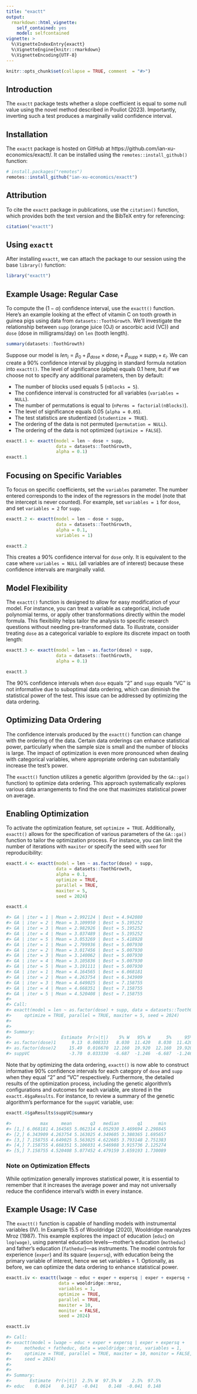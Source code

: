 ```yaml
---
title: "exactt"
output: 
  rmarkdown::html_vignette:
    self_contained: yes
    model: selfcontained
vignette: >
  %\VignetteIndexEntry{exactt}
  %\VignetteEngine{knitr::rmarkdown}
  %\VignetteEncoding{UTF-8}
---
```


```r
knitr::opts_chunk$set(collapse = TRUE, comment  = "#>")
```

## Introduction

The `exactt` package tests whether a slope coefficient is equal to some null value using the novel method described in Pouliot (2023). Importantly, inverting such a test produces a marginally valid confidence interval.

## Installation

The `exactt` package is hosted on GitHub at https://github.com/ian-xu-economics/exactt/. It can be installed using the `remotes::install_github()` function:
``` r
# install.packages("remotes")
remotes::install_github("ian-xu-economics/exactt")
```

## Attribution

To cite the `exactt` package in publications, use the `citation()` function, which provides both the text version and the BibTeX entry for referencing:
``` r
citation("exactt")
```

## Using `exactt`

After installing `exactt`, we can attach the package to our session using the base `library()` function:
```r
library("exactt")
```

## Example Usage: Regular Case

To compute the $(1-\alpha)$ confidence interval, use the `exactt()` function. Here's an example looking at the effect of vitamin C on tooth growth in guinea pigs using data from `datasets::ToothGrowth`. We'll investigate the relationship between `supp` (orange juice (OJ) or ascorbic acid (VC)) and `dose` (dose in milligrams/day) on `len` (tooth length). 
```r
summary(datasets::ToothGrowth)
```

Suppose our model is $len_i = \beta_0 + \beta_{dose} \times dose_i + \beta_{supp} \times supp_i + \varepsilon_i$. We can create a 90% confidence interval by plugging in standard formula notation into `exactt()`. The level of significance (alpha) equals 0.1 here, but if we choose not to specify any additional parameters, then by default:

* The number of blocks used equals 5 (`nBlocks = 5`).
* The confidence interval is constructed for all variables (`variables = NULL`).
* The number of permutations is equal to  (`nPerms = factorial(nBlocks)`).
* The level of significance equals 0.05 (`alpha = 0.05`). 
* The test statistics are studentized (`studentize = TRUE`).
* The ordering of the data is not permuted (`permutation = NULL`).
* The ordering of the data is not optimized (`optimize = FALSE`).
```r
exactt.1 <- exactt(model = len ~ dose + supp,
                   data = datasets::ToothGrowth,
                   alpha = 0.1)
exactt.1
```

## Focusing on Specific Variables

To focus on specific coefficients, set the `variables` parameter. The number entered corresponds to the index of the regressors in the model (note that the intercept is never counted). For example, set `variables = 1` for `dose`, and set `variables = 2` for `supp`.
```r
exactt.2 <- exactt(model = len ~ dose + supp,
                   data = datasets::ToothGrowth,
                   alpha = 0.1,
                   variables = 1)

exactt.2
```
This creates a 90% confidence interval for `dose` only. It is equivalent to the case where `variables = NULL` (all variables are of interest) because these confidence intervals are marginally valid.

## Model Flexibility
The `exactt()` function is designed to allow for easy modification of your model. For instance, you can treat a variable as categorical, include polynomial terms, or apply other transformations directly within the model formula. This flexibility helps tailor the analysis to specific research questions without needing pre-transformed data. To illustrate, consider treating `dose` as a categorical variable to explore its discrete impact on tooth length:
```r
exactt.3 <- exactt(model = len ~ as.factor(dose) + supp,
                   data = datasets::ToothGrowth,
                   alpha = 0.1)

exactt.3
```
The 90% confidence intervals when `dose` equals "2" and `supp` equals "VC" is not informative due to suboptimal data ordering, which can diminish the statistical power of the test. This issue can be addressed by optimizing the data ordering.

## Optimizing Data Ordering

The confidence intervals produced by the `exactt()` function can change with the ordering of the data. Certain data orderings can enhance statistical power, particularly when the sample size is small and the number of blocks is large. The impact of optimization is even more pronounced when dealing with categorical variables, where appropriate ordering can substantially increase the test's power.

The `exactt()` function utilizes a genetic algorithm (provided by the `GA::ga()` function) to optimize data ordering. This approach systematically explores various data arrangements to find the one that maximizes statistical power on average.

## Enabling Optimization

To activate the optimization feature, set `optimize = TRUE`. Additionally, `exactt()` allows for the specification of various parameters of the `GA::ga()` function to tailor the optimization process. For instance, you can limit the number of iterations with `maxiter` or specify the seed with `seed` for reproducibility:

```r
exactt.4 <- exactt(model = len ~ as.factor(dose) + supp,
                   data = datasets::ToothGrowth,
                   alpha = 0.1,
                   optimize = TRUE,
                   parallel = TRUE,
                   maxiter = 5,
                   seed = 2024)

exactt.4

#> GA | iter = 1 | Mean = 2.992124 | Best = 4.942080
#> GA | iter = 2 | Mean = 3.109950 | Best = 5.195252
#> GA | iter = 3 | Mean = 2.982926 | Best = 5.195252
#> GA | iter = 4 | Mean = 3.037489 | Best = 5.195252
#> GA | iter = 5 | Mean = 3.053269 | Best = 5.418928
#> GA | iter = 1 | Mean = 2.799936 | Best = 5.007930
#> GA | iter = 2 | Mean = 3.017456 | Best = 5.007930
#> GA | iter = 3 | Mean = 3.140062 | Best = 5.007930
#> GA | iter = 4 | Mean = 3.105836 | Best = 5.007930
#> GA | iter = 5 | Mean = 3.191111 | Best = 5.007930
#> GA | iter = 1 | Mean = 4.164565 | Best = 6.068181
#> GA | iter = 2 | Mean = 4.263754 | Best = 6.343909
#> GA | iter = 3 | Mean = 4.649025 | Best = 7.158755
#> GA | iter = 4 | Mean = 4.668351 | Best = 7.158755
#> GA | iter = 5 | Mean = 4.520408 | Best = 7.158755
#> 
#> Call:
#> exactt(model = len ~ as.factor(dose) + supp, data = datasets::ToothGrowth, 
#>     optimize = TRUE, parallel = TRUE, maxiter = 5, seed = 2024)
#> 
#> 
#> Summary:
#>                   Estimate  Pr(>|t|)    5% W   95% W      5%     95%
#> as.factor(dose)1      9.13  0.008333   8.030  11.420   8.030  11.420
#> as.factor(dose)2     15.49  0.016670  12.160  19.920  12.160  19.920
#> suppVC               -3.70  0.033330  -6.687  -1.246  -6.687  -1.246
```

Note that by optimizing the data ordering, `exactt()` is now able to construct informative 90% confidence intervals for each category of `dose` and `supp` when they equal "2" and "VC" respectively. Furthermore, the detailed results of the optimization process, including the genetic algorithm's configurations and outcomes for each variable, are stored in the `exactt.4$gaResults`. For instance, to review a summary of the genetic algorithm's performance for the `suppVC` variable, use:
```r
exactt.4$gaResults$suppVC@summary

#>           max     mean       q3   median       q1      min
#> [1,] 6.068181 4.164565 5.062314 4.052930 3.469694 2.298845
#> [2,] 6.343909 4.263754 5.163025 4.349605 3.380365 1.695657
#> [3,] 7.158755 4.649025 5.563025 4.622685 3.793148 2.751383
#> [4,] 7.158755 4.668351 5.106031 4.546988 3.915736 2.125274
#> [5,] 7.158755 4.520408 5.077452 4.479159 3.659193 1.730089
```

### Note on Optimization Effects

While optimization generally improves statistical power, it is essential to remember that it increases the average power and may not universally reduce the confidence interval's width in every instance. 

## Example Usage: IV Case

The `exactt()` function is capable of handling models with instrumental variables (IV). In Example 15.5 of Wooldridge (2020), Wooldridge reanalyzes Mroz (1987). This example explores the impact of education (`educ`) on `log(wage)`, using parental education levels—mother's education (`motheduc`) and father's education (`fatheduc`)—as instruments. The model controls for experience (`exper`) and its square (`expersq`), with education being the primary variable of interest, hence we set variables = 1. Optionally, as before, we can optimize the data ordering to enhance statistical power.

```r
exactt.iv <- exactt(lwage ~ educ + exper + expersq | exper + expersq + motheduc + fatheduc,
                    data = wooldridge::mroz,
                    variables = 1,
                    optimize = TRUE,
                    parallel = TRUE,
                    maxiter = 10,
                    monitor = FALSE,
                    seed = 2024)

exactt.iv

#> Call:
#> exactt(model = lwage ~ educ + exper + expersq | exper + expersq + 
#>     motheduc + fatheduc, data = wooldridge::mroz, variables = 1, 
#>     optimize = TRUE, parallel = TRUE, maxiter = 10, monitor = FALSE, 
#>     seed = 2024)
#> 
#> 
#> Summary:
#>       Estimate  Pr(>|t|)  2.5% W  97.5% W    2.5%  97.5%
#> educ    0.0614    0.1417  -0.041    0.148  -0.041  0.148
```



